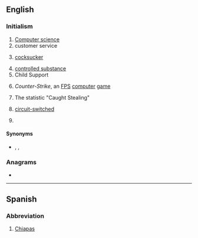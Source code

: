 {{also|Appendix:Variations of "cs"}}
==English==

===Initialism===
{{rfc-header|Initialism}}
{{en-initialism}}

# [[computer science|Computer science]]
# customer service
# {{lb|en|vulgar|slang}} [[cocksucker]]
# [[controlled substance]]
# Child Support
# {{lb|en|computer games}} ''Counter-Strike'', an [[FPS]] [[computer]] [[game]]
# {{lb|en|baseball}} The statistic "Caught Stealing"
# {{lb|en|telecommunications}} [[w:Circuit switching|circuit-switched]]
# {{lb|en|UK|police}} {{initialism of|lang=en|chief superintendent}}

====Synonyms====
* {{sense|chief superintendent}} {{l|en|Ch Supt}}, {{l|en|Ch. Supt.}}, {{l|en|CSP}}

===Anagrams===
* {{anagrams|en|S.C.|SC|Sc|sc|sc.}}

----

==Spanish==

===Abbreviation===
{{rfc-header|Abbreviation}}
{{head|es|abbreviation}}

# [[Chiapas]] {{gloss|Mexican state}}
